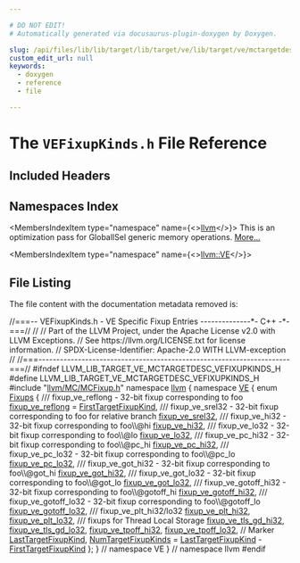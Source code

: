 ```yaml
---

# DO NOT EDIT!
# Automatically generated via docusaurus-plugin-doxygen by Doxygen.

slug: /api/files/lib/lib/target/lib/target/ve/lib/target/ve/mctargetdesc/vefixupkinds-h
custom_edit_url: null
keywords:
  - doxygen
  - reference
  - file

---
```





# The `VEFixupKinds.h` File Reference

<DoxygenPage pluginConfig={pluginConfig}>



## Included Headers

<IncludesList>
<IncludesListItem
  filePath="llvm/MC/MCFixup.h"
  permalink="/docs/api/files/include/include/llvm/include/llvm/mc/mcfixup-h"
  isLocal="true" />
</IncludesList>

## Namespaces Index

<MembersIndex>

<MembersIndexItem
  type="namespace"
  name={<><a href="/docs/api/namespaces/llvm">llvm</a></>}>
This is an optimization pass for GlobalISel generic memory operations. <a href="/docs/api/namespaces/llvm/#details">More...</a>
</MembersIndexItem>

<MembersIndexItem
  type="namespace"
  name={<><a href="/docs/api/namespaces/llvm/ve">llvm::VE</a></>}>
</MembersIndexItem>

</MembersIndex>


## File Listing

The file content with the documentation metadata removed is:

<ProgramListing>

<Link id="l00001" /><CodeLine lineNumber="1"><span class="doxyHighlightComment">//===-- VEFixupKinds.h - VE Specific Fixup Entries --------------&#42;- C++ -&#42;-===//</span></CodeLine>
<Link id="l00002" /><CodeLine lineNumber="2"><span class="doxyHighlightComment">//</span></CodeLine>
<Link id="l00003" /><CodeLine lineNumber="3"><span class="doxyHighlightComment">// Part of the LLVM Project, under the Apache License v2.0 with LLVM Exceptions.</span></CodeLine>
<Link id="l00004" /><CodeLine lineNumber="4"><span class="doxyHighlightComment">// See https://llvm.org/LICENSE.txt for license information.</span></CodeLine>
<Link id="l00005" /><CodeLine lineNumber="5"><span class="doxyHighlightComment">// SPDX-License-Identifier: Apache-2.0 WITH LLVM-exception</span></CodeLine>
<Link id="l00006" /><CodeLine lineNumber="6"><span class="doxyHighlightComment">//</span></CodeLine>
<Link id="l00007" /><CodeLine lineNumber="7"><span class="doxyHighlightComment">//===----------------------------------------------------------------------===//</span></CodeLine>
<Link id="l00008" /><CodeLine lineNumber="8"></CodeLine>
<Link id="l00009" /><CodeLine lineNumber="9"><span class="doxyHighlightPreprocessor">#ifndef LLVM&#95;LIB&#95;TARGET&#95;VE&#95;MCTARGETDESC&#95;VEFIXUPKINDS&#95;H</span></CodeLine>
<Link id="l00010" /><CodeLine lineNumber="10"><span class="doxyHighlightPreprocessor">#define LLVM&#95;LIB&#95;TARGET&#95;VE&#95;MCTARGETDESC&#95;VEFIXUPKINDS&#95;H</span></CodeLine>
<Link id="l00011" /><CodeLine lineNumber="11"></CodeLine>
<Link id="l00012" /><CodeLine lineNumber="12"><span class="doxyHighlightPreprocessor">#include &quot;<a href="/docs/api/files/include/include/llvm/include/llvm/mc/mcfixup-h">llvm/MC/MCFixup.h</a>&quot;</span></CodeLine>
<Link id="l00013" /><CodeLine lineNumber="13"></CodeLine>
<Link id="l00014" /><CodeLine lineNumber="14"><span class="doxyHighlightKeyword">namespace </span><span class="doxyHighlight"><a href="/docs/api/namespaces/llvm">llvm</a> &#123;</span></CodeLine>
<Link id="l00015" /><CodeLine lineNumber="15" lineLink="/docs/api/namespaces/llvm/ve"><span class="doxyHighlightKeyword">namespace </span><span class="doxyHighlight"><a href="/docs/api/namespaces/llvm/ve">VE</a> &#123;</span></CodeLine>
<Link id="l00016" /><CodeLine lineNumber="16" lineLink="/docs/api/namespaces/llvm/ve/#a3849fee8bddaabf813c7e8755415178a"><span class="doxyHighlightKeyword">enum</span><span class="doxyHighlight"> <a href="/docs/api/namespaces/llvm/ve/#a3849fee8bddaabf813c7e8755415178a">Fixups</a> &#123;</span></CodeLine>
<Link id="l00017" /><CodeLine lineNumber="17"><span class="doxyHighlightComment">  /// fixup&#95;ve&#95;reflong - 32-bit fixup corresponding to foo</span></CodeLine>
<Link id="l00018" /><CodeLine lineNumber="18" lineLink="/docs/api/namespaces/llvm/ve/#a3849fee8bddaabf813c7e8755415178aaf3cea4fe606bf2531f03ca6576c51961"><span class="doxyHighlight">  <a href="/docs/api/namespaces/llvm/ve/#a3849fee8bddaabf813c7e8755415178aaf3cea4fe606bf2531f03ca6576c51961">fixup&#95;ve&#95;reflong</a> = <a href="/docs/api/namespaces/llvm/#a84cef097f15848752272d38769011f58a02772a67f2052ae04bb9ef1ff9dc3cf8">FirstTargetFixupKind</a>,</span></CodeLine>
<Link id="l00019" /><CodeLine lineNumber="19"></CodeLine>
<Link id="l00020" /><CodeLine lineNumber="20"><span class="doxyHighlightComment">  /// fixup&#95;ve&#95;srel32 - 32-bit fixup corresponding to foo for relative branch</span></CodeLine>
<Link id="l00021" /><CodeLine lineNumber="21" lineLink="/docs/api/namespaces/llvm/ve/#a3849fee8bddaabf813c7e8755415178aa060875c5f3e38d17d606f502fa3e06c1"><span class="doxyHighlight">  <a href="/docs/api/namespaces/llvm/ve/#a3849fee8bddaabf813c7e8755415178aa060875c5f3e38d17d606f502fa3e06c1">fixup&#95;ve&#95;srel32</a>,</span></CodeLine>
<Link id="l00022" /><CodeLine lineNumber="22"></CodeLine>
<Link id="l00023" /><CodeLine lineNumber="23"><span class="doxyHighlightComment">  /// fixup&#95;ve&#95;hi32 - 32-bit fixup corresponding to foo\\@hi</span></CodeLine>
<Link id="l00024" /><CodeLine lineNumber="24" lineLink="/docs/api/namespaces/llvm/ve/#a3849fee8bddaabf813c7e8755415178aaa5364c6e73ddba627ce657e4356d0b49"><span class="doxyHighlight">  <a href="/docs/api/namespaces/llvm/ve/#a3849fee8bddaabf813c7e8755415178aaa5364c6e73ddba627ce657e4356d0b49">fixup&#95;ve&#95;hi32</a>,</span></CodeLine>
<Link id="l00025" /><CodeLine lineNumber="25"></CodeLine>
<Link id="l00026" /><CodeLine lineNumber="26"><span class="doxyHighlightComment">  /// fixup&#95;ve&#95;lo32 - 32-bit fixup corresponding to foo\\@lo</span></CodeLine>
<Link id="l00027" /><CodeLine lineNumber="27" lineLink="/docs/api/namespaces/llvm/ve/#a3849fee8bddaabf813c7e8755415178aa78d516c790863298415e6177345d5ff8"><span class="doxyHighlight">  <a href="/docs/api/namespaces/llvm/ve/#a3849fee8bddaabf813c7e8755415178aa78d516c790863298415e6177345d5ff8">fixup&#95;ve&#95;lo32</a>,</span></CodeLine>
<Link id="l00028" /><CodeLine lineNumber="28"></CodeLine>
<Link id="l00029" /><CodeLine lineNumber="29"><span class="doxyHighlightComment">  /// fixup&#95;ve&#95;pc&#95;hi32 - 32-bit fixup corresponding to foo\\@pc&#95;hi</span></CodeLine>
<Link id="l00030" /><CodeLine lineNumber="30" lineLink="/docs/api/namespaces/llvm/ve/#a3849fee8bddaabf813c7e8755415178aa667f7a97724598853fb6d3cebb1e27d3"><span class="doxyHighlight">  <a href="/docs/api/namespaces/llvm/ve/#a3849fee8bddaabf813c7e8755415178aa667f7a97724598853fb6d3cebb1e27d3">fixup&#95;ve&#95;pc&#95;hi32</a>,</span></CodeLine>
<Link id="l00031" /><CodeLine lineNumber="31"></CodeLine>
<Link id="l00032" /><CodeLine lineNumber="32"><span class="doxyHighlightComment">  /// fixup&#95;ve&#95;pc&#95;lo32 - 32-bit fixup corresponding to foo\\@pc&#95;lo</span></CodeLine>
<Link id="l00033" /><CodeLine lineNumber="33" lineLink="/docs/api/namespaces/llvm/ve/#a3849fee8bddaabf813c7e8755415178aaaf6751559269bc22d124be47cec2bdb2"><span class="doxyHighlight">  <a href="/docs/api/namespaces/llvm/ve/#a3849fee8bddaabf813c7e8755415178aaaf6751559269bc22d124be47cec2bdb2">fixup&#95;ve&#95;pc&#95;lo32</a>,</span></CodeLine>
<Link id="l00034" /><CodeLine lineNumber="34"></CodeLine>
<Link id="l00035" /><CodeLine lineNumber="35"><span class="doxyHighlightComment">  /// fixup&#95;ve&#95;got&#95;hi32 - 32-bit fixup corresponding to foo\\@got&#95;hi</span></CodeLine>
<Link id="l00036" /><CodeLine lineNumber="36" lineLink="/docs/api/namespaces/llvm/ve/#a3849fee8bddaabf813c7e8755415178aa2ad67f23f486e531ca82d71890a68a01"><span class="doxyHighlight">  <a href="/docs/api/namespaces/llvm/ve/#a3849fee8bddaabf813c7e8755415178aa2ad67f23f486e531ca82d71890a68a01">fixup&#95;ve&#95;got&#95;hi32</a>,</span></CodeLine>
<Link id="l00037" /><CodeLine lineNumber="37"></CodeLine>
<Link id="l00038" /><CodeLine lineNumber="38"><span class="doxyHighlightComment">  /// fixup&#95;ve&#95;got&#95;lo32 - 32-bit fixup corresponding to foo\\@got&#95;lo</span></CodeLine>
<Link id="l00039" /><CodeLine lineNumber="39" lineLink="/docs/api/namespaces/llvm/ve/#a3849fee8bddaabf813c7e8755415178aa5405339da89126a4026867f540e33441"><span class="doxyHighlight">  <a href="/docs/api/namespaces/llvm/ve/#a3849fee8bddaabf813c7e8755415178aa5405339da89126a4026867f540e33441">fixup&#95;ve&#95;got&#95;lo32</a>,</span></CodeLine>
<Link id="l00040" /><CodeLine lineNumber="40"></CodeLine>
<Link id="l00041" /><CodeLine lineNumber="41"><span class="doxyHighlightComment">  /// fixup&#95;ve&#95;gotoff&#95;hi32 - 32-bit fixup corresponding to foo\\@gotoff&#95;hi</span></CodeLine>
<Link id="l00042" /><CodeLine lineNumber="42" lineLink="/docs/api/namespaces/llvm/ve/#a3849fee8bddaabf813c7e8755415178aa401919b7d910ed497dbe04087ffb51c0"><span class="doxyHighlight">  <a href="/docs/api/namespaces/llvm/ve/#a3849fee8bddaabf813c7e8755415178aa401919b7d910ed497dbe04087ffb51c0">fixup&#95;ve&#95;gotoff&#95;hi32</a>,</span></CodeLine>
<Link id="l00043" /><CodeLine lineNumber="43"></CodeLine>
<Link id="l00044" /><CodeLine lineNumber="44"><span class="doxyHighlightComment">  /// fixup&#95;ve&#95;gotoff&#95;lo32 - 32-bit fixup corresponding to foo\\@gotoff&#95;lo</span></CodeLine>
<Link id="l00045" /><CodeLine lineNumber="45" lineLink="/docs/api/namespaces/llvm/ve/#a3849fee8bddaabf813c7e8755415178aa8a34234c9b623e8c9c425c81be4cb62c"><span class="doxyHighlight">  <a href="/docs/api/namespaces/llvm/ve/#a3849fee8bddaabf813c7e8755415178aa8a34234c9b623e8c9c425c81be4cb62c">fixup&#95;ve&#95;gotoff&#95;lo32</a>,</span></CodeLine>
<Link id="l00046" /><CodeLine lineNumber="46"></CodeLine>
<Link id="l00047" /><CodeLine lineNumber="47"><span class="doxyHighlightComment">  /// fixup&#95;ve&#95;plt&#95;hi32/lo32</span></CodeLine>
<Link id="l00048" /><CodeLine lineNumber="48" lineLink="/docs/api/namespaces/llvm/ve/#a3849fee8bddaabf813c7e8755415178aade9959851c0f191c677111084c14698f"><span class="doxyHighlight">  <a href="/docs/api/namespaces/llvm/ve/#a3849fee8bddaabf813c7e8755415178aade9959851c0f191c677111084c14698f">fixup&#95;ve&#95;plt&#95;hi32</a>,</span></CodeLine>
<Link id="l00049" /><CodeLine lineNumber="49" lineLink="/docs/api/namespaces/llvm/ve/#a3849fee8bddaabf813c7e8755415178aa122241fcebbf6c6cef07b513c0191a7c"><span class="doxyHighlight">  <a href="/docs/api/namespaces/llvm/ve/#a3849fee8bddaabf813c7e8755415178aa122241fcebbf6c6cef07b513c0191a7c">fixup&#95;ve&#95;plt&#95;lo32</a>,</span></CodeLine>
<Link id="l00050" /><CodeLine lineNumber="50"></CodeLine>
<Link id="l00051" /><CodeLine lineNumber="51"><span class="doxyHighlightComment">  /// fixups for Thread Local Storage</span></CodeLine>
<Link id="l00052" /><CodeLine lineNumber="52" lineLink="/docs/api/namespaces/llvm/ve/#a3849fee8bddaabf813c7e8755415178aafc47658a501eaa76ba863b76fadd9735"><span class="doxyHighlight">  <a href="/docs/api/namespaces/llvm/ve/#a3849fee8bddaabf813c7e8755415178aafc47658a501eaa76ba863b76fadd9735">fixup&#95;ve&#95;tls&#95;gd&#95;hi32</a>,</span></CodeLine>
<Link id="l00053" /><CodeLine lineNumber="53" lineLink="/docs/api/namespaces/llvm/ve/#a3849fee8bddaabf813c7e8755415178aafa85f01d7cc2698698e63aa36c528204"><span class="doxyHighlight">  <a href="/docs/api/namespaces/llvm/ve/#a3849fee8bddaabf813c7e8755415178aafa85f01d7cc2698698e63aa36c528204">fixup&#95;ve&#95;tls&#95;gd&#95;lo32</a>,</span></CodeLine>
<Link id="l00054" /><CodeLine lineNumber="54" lineLink="/docs/api/namespaces/llvm/ve/#a3849fee8bddaabf813c7e8755415178aa0312ddb55e9fd7d4e1288f15f6ac4246"><span class="doxyHighlight">  <a href="/docs/api/namespaces/llvm/ve/#a3849fee8bddaabf813c7e8755415178aa0312ddb55e9fd7d4e1288f15f6ac4246">fixup&#95;ve&#95;tpoff&#95;hi32</a>,</span></CodeLine>
<Link id="l00055" /><CodeLine lineNumber="55" lineLink="/docs/api/namespaces/llvm/ve/#a3849fee8bddaabf813c7e8755415178aac8d006c70ba7b24159949d6159dcf08c"><span class="doxyHighlight">  <a href="/docs/api/namespaces/llvm/ve/#a3849fee8bddaabf813c7e8755415178aac8d006c70ba7b24159949d6159dcf08c">fixup&#95;ve&#95;tpoff&#95;lo32</a>,</span></CodeLine>
<Link id="l00056" /><CodeLine lineNumber="56"></CodeLine>
<Link id="l00057" /><CodeLine lineNumber="57"><span class="doxyHighlight">  </span><span class="doxyHighlightComment">// Marker</span></CodeLine>
<Link id="l00058" /><CodeLine lineNumber="58" lineLink="/docs/api/namespaces/llvm/ve/#a3849fee8bddaabf813c7e8755415178aad85278ea67fe6555b51286068d496723"><span class="doxyHighlight">  <a href="/docs/api/namespaces/llvm/ve/#a3849fee8bddaabf813c7e8755415178aad85278ea67fe6555b51286068d496723">LastTargetFixupKind</a>,</span></CodeLine>
<Link id="l00059" /><CodeLine lineNumber="59" lineLink="/docs/api/namespaces/llvm/ve/#a3849fee8bddaabf813c7e8755415178aa8dc7be03c671ca8f21b54ea4f76be919"><span class="doxyHighlight">  <a href="/docs/api/namespaces/llvm/ve/#a3849fee8bddaabf813c7e8755415178aa8dc7be03c671ca8f21b54ea4f76be919">NumTargetFixupKinds</a> = <a href="/docs/api/namespaces/llvm/ve/#a3849fee8bddaabf813c7e8755415178aad85278ea67fe6555b51286068d496723">LastTargetFixupKind</a> - <a href="/docs/api/namespaces/llvm/#a84cef097f15848752272d38769011f58a02772a67f2052ae04bb9ef1ff9dc3cf8">FirstTargetFixupKind</a></span></CodeLine>
<Link id="l00060" /><CodeLine lineNumber="60"><span class="doxyHighlight">&#125;;</span></CodeLine>
<Link id="l00061" /><CodeLine lineNumber="61"><span class="doxyHighlight">&#125; </span><span class="doxyHighlightComment">// namespace VE</span></CodeLine>
<Link id="l00062" /><CodeLine lineNumber="62"><span class="doxyHighlight">&#125; </span><span class="doxyHighlightComment">// namespace llvm</span></CodeLine>
<Link id="l00063" /><CodeLine lineNumber="63"></CodeLine>
<Link id="l00064" /><CodeLine lineNumber="64"><span class="doxyHighlightPreprocessor">#endif</span></CodeLine>

</ProgramListing>


</DoxygenPage>
